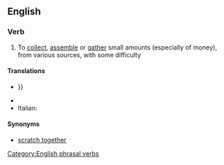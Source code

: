 ==English==

===Verb===
{{en-verb|inf=to [[scrape]] [[together]]|scrapes together|scraping together|scraped together}}

# {{idiom}} To [[collect]], [[assemble]] or [[gather]] small amounts (especially of money), from various sources, with some difficulty

====Translations====
{{trans-top|collect small amounts}}
* {{trreq|Chinese}}}}
{{trans-mid}}
* {{trreq|Finnish}}
* Italian: {{t-|it|racimolare}}
{{trans-bottom}}

====Synonyms====
* [[scratch together]]

[[Category:English phrasal verbs]]